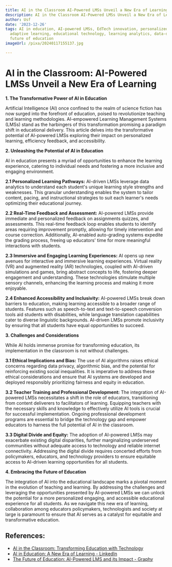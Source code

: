 ```yaml
---
title: AI in the Classroom AI-Powered LMSs Unveil a New Era of Learning
description: AI in the Classroom AI-Powered LMSs Unveil a New Era of Learning
author: Usf
date: '2023-12-26'
tags: AI in education, AI-powered LMSs, EdTech innovation, personalized learning,
  adaptive learning, educational technology, learning analytics, data-driven instruction,
  future of education
imageUrl: /pixa/20240117155137.jpg

---
```

# AI in  the Classroom: AI-Powered LMSs Unveil a New Era of Learning

**1. The Transformative Power of AI in  Education**

Artificial Intelligence (AI)  once confined to the realm of science fiction has now surged into the forefront of education, poised to revolutionize teaching and learning methodologies. AI-empowered  Learning Management Systems (LMSs) stand as the harbingers  of  this transformation promising a  paradigm shift in educational delivery. This article  delves into the transformative potential of AI-powered LMSs exploring their impact on personalized learning, efficiency feedback, and accessibility.

**2. Unleashing the Potential  of AI in Education**

AI in education presents a myriad  of opportunities to enhance the learning experience, catering to individual needs and fostering a more inclusive and engaging environment.

**2.1 Personalized Learning Pathways:** AI-driven LMSs leverage data analytics to understand each  student's unique learning style strengths and weaknesses. This granular understanding enables the system to tailor content, pacing, and instructional strategies to suit each learner's needs optimizing their educational journey.

**2.2 Real-Time Feedback and Assessment:** AI-powered LMSs provide immediate and personalized feedback  on assignments quizzes, and assessments. This real-time feedback loop enables students  to identify areas requiring improvement promptly, allowing for  timely  intervention and course correction. Additionally, AI-enabled auto-grading systems expedite the grading process,  freeing up  educators' time for more meaningful interactions with students.

**2.3 Immersive and Engaging Learning Experiences:** AI opens up new avenues for interactive and immersive learning experiences. Virtual reality  (VR) and augmented reality (AR) technologies, coupled with AI-driven simulations and games,  bring abstract  concepts  to life,  fostering deeper engagement and  understanding. These technologies stimulate multiple sensory channels, enhancing the learning process and  making it more  enjoyable.

**2.4 Enhanced Accessibility and Inclusivity:** AI-powered LMSs  break down barriers to education, making learning accessible to a broader range of students. Features such as speech-to-text and text-to-speech  conversion tools  aid students with disabilities, while language  translation capabilities cater to diverse linguistic  backgrounds. AI-driven LMSs promote inclusivity by ensuring that all students have equal opportunities to succeed.

**3. Challenges and Considerations**

While AI holds immense promise for transforming education, its implementation in the classroom is not without challenges.

**3.1 Ethical Implications and Bias:** The use of AI algorithms raises ethical concerns regarding data privacy, algorithmic bias, and the potential  for reinforcing existing social inequalities. It is imperative to address these ethical considerations and ensure that AI  systems are developed and deployed responsibly prioritizing  fairness and equity  in education.

**3.2 Teacher Training and Professional Development:** The integration of AI-powered LMSs necessitates a shift  in the role of educators, transitioning from content  deliverers to facilitators  of  learning. Equipping teachers with the necessary skills and knowledge to effectively utilize AI tools is crucial for successful implementation. Ongoing  professional development  programs are essential to bridge the technology gap  and empower educators to harness the full potential  of AI in the classroom.

**3.3 Digital Divide and Equity:** The adoption  of AI-powered LMSs  may exacerbate existing digital disparities, further marginalizing underserved communities without adequate access to technology  and  reliable internet connectivity. Addressing the digital divide requires concerted  efforts from policymakers, educators, and technology providers to ensure equitable  access to AI-driven learning  opportunities for all students.

**4. Embracing the Future of Education**

The integration of AI into the educational landscape marks a pivotal moment in the evolution of teaching and  learning. By addressing the challenges and leveraging the opportunities presented by AI-powered LMSs  we can unlock the potential for  a more personalized engaging, and accessible educational experience  for all students. As we navigate  this new era of learning, collaboration among educators policymakers, technologists and  society at large is paramount to ensure that AI serves as  a catalyst  for equitable and transformative  education.

## References:
- [AI in the Classroom: Transforming Education with Technology](https://www.linkedin.com/pulse/ai-classroom-transforming-education-technology-alvaro-v-moncada)
- [AI in Education: A New Era of Learning - LinkedIn](https://www.linkedin.com/pulse/ai-education-new-era-learning-jamie-culican)
- [The Future of Education: AI-Powered LMS and its Impact - Graphy](https://graphy.com/blog/the-future-of-education-ai-powered-lms-and-its-impact-clibhvdzz83373tskxici8rl9)

